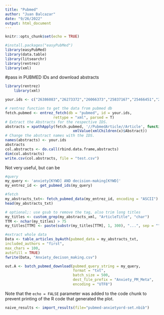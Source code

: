 ```yaml
---
title: "Pubmed"
author: "Juan Balcazar"
date: "9/26/2022"
output: html_document
---
```


```r
knitr::opts_chunk$set(echo = TRUE)
```

```r
#install.packages("easyPubMed")
library(easyPubMed)
library(data.table)
library(litsearchr)
library(rentrez)
library(xml)
```

#pass in PUBMED IDs and download abstracts
```r
library(rentrez)
    library(xml)

your.ids <- c("26386083","26273372","26066373","25837167","25466451","25013473")

# rentrez function to get the data from pubmed db
fetch.pubmed <- entrez_fetch(db = "pubmed", id = your.ids,
                      rettype = "xml", parsed = T)
# Extract the Abstracts for the respective IDS.  
abstracts = xpathApply(fetch.pubmed, '//PubmedArticle//Article', function(x)
                               xmlValue(xmlChildren(x)$Abstract))
# Change the abstract names with the IDS.
names(abstracts) <- your.ids
abstracts
col.abstracts <- do.call(rbind.data.frame,abstracts)
dim(col.abstracts)
write.csv(col.abstracts, file = "test.csv")
```


Not very useful, but can be
```r
#query
my_query <- 'anxiety[KYWD] AND decision-making[KYWD]'
my_entrez_id <- get_pubmed_ids(my_query)

#fetch
my_abstracts_txt<- fetch_pubmed_data(my_entrez_id, encoding = "ASCII") #must be asci
head(my_abstracts_txt)

# optional;: use gsub to remove the tag, also trim long titles
my_titles <- custom_grep(my_abstracts_xml, "ArticleTitle", "char")
TTM <- nchar(my_titles) > 75
my_titles[TTM] <- paste(substr(my_titles[TTM], 1, 300), "...", sep = "")

#extract whole data
Data <- table_articles_byAuth(pubmed_data = my_abstracts_txt,
included_authors = "first",
max_chars = 100,
autofill = TRUE)
fwrite(Data, "Anxiety_decison_making.csv")

```
```r
out.A <- batch_pubmed_download(pubmed_query_string = my_query, 
                               format = "txt", 
                               batch_size = 500,
                               dest_file_prefix = "Anxiety_PM_Meta",
                               encoding = "UTF8")
```

Note that the `echo = FALSE` parameter was added to the code chunk to prevent printing of the R code that generated the plot.

```r
naive_results <- import_results(file="pubmed-anxietyord-set.nbib")
```

